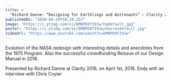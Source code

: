 ```yaml
---
title: >
  "Richard Danne: “Designing for Earthlings and Astronauts” — Clarity 2016"
publishedAt: "2020-04-24T18:29:25Z"
image: "https://i.ytimg.com/vi/6MNPE0fI9Jw/hqdefault.jpg"
poster: "https://i.ytimg.com/vi/6MNPE0fI9Jw/maxresdefault.jpg"
videoUrl: "https://www.youtube.com/watch?v=6MNPE0fI9Jw"
---
```


Evolution of the NASA redesign with interesting details and anecdotes from the 1975 Program. Also the successful crowdfunding Reissue of our Design Manual in 2016.

Presented by Richard Danne at Clarity 2016, on April 1st, 2016. Ends with an interview with Chris Coyier
